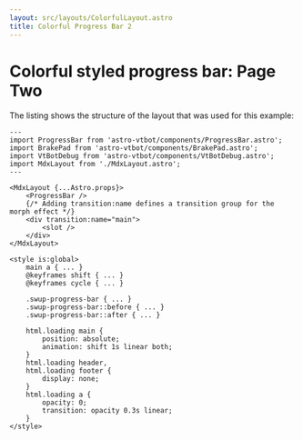```yaml
---
layout: src/layouts/ColorfulLayout.astro
title: Colorful Progress Bar 2
---
```


# Colorful styled progress bar: Page Two

The listing shows the structure of the layout that was used for this example:

```astro ColorfulLayout.astro
---
import ProgressBar from 'astro-vtbot/components/ProgressBar.astro';
import BrakePad from 'astro-vtbot/components/BrakePad.astro';
import VtBotDebug from 'astro-vtbot/components/VtBotDebug.astro';
import MdxLayout from './MdxLayout.astro';
---

<MdxLayout {...Astro.props}>
	<ProgressBar />
	{/* Adding transition:name defines a transition group for the morph effect */}
	<div transition:name="main">
		<slot />
	</div>
</MdxLayout>

<style is:global>
	main a { ... }
	@keyframes shift { ... }
	@keyframes cycle { ... }

	.swup-progress-bar { ... }
	.swup-progress-bar::before { ... }
	.swup-progress-bar::after { ... }

	html.loading main {
		position: absolute;
		animation: shift 1s linear both;
	}
	html.loading header,
	html.loading footer {
		display: none;
	}
	html.loading a {
		opacity: 0;
		transition: opacity 0.3s linear;
	}
</style>
```
